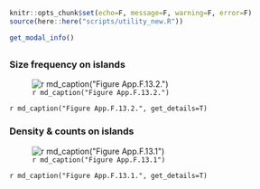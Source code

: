 ```r
knitr::opts_chunk$set(echo=F, message=F, warning=F, error=F)
source(here::here("scripts/utility_new.R"))
```

```r
get_modal_info()
```

## {.tabset}

### Size frequency on islands

![`r md_caption("Figure App.F.13.2.")`](../img/cinms_cr/App.F.13.2_blackabs_size.jpg)

`r md_caption("Figure App.F.13.2.", get_details=T)`

### Density & counts on islands

![`r md_caption("Figure App.F.13.1")`](../img/cinms_cr/App.F.13.1_BlackAbalone_CINP.jpg)

`r md_caption("Figure App.F.13.1.", get_details=T)`